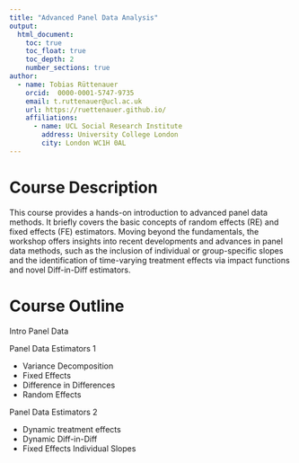 ```yaml
---
title: "Advanced Panel Data Analysis"
output: 
  html_document:
    toc: true
    toc_float: true
    toc_depth: 2
    number_sections: true
author:
  - name: Tobias Rüttenauer
    orcid: 	0000-0001-5747-9735
    email: t.ruttenauer@ucl.ac.uk
    url: https://ruettenauer.github.io/
    affiliations:
      - name: UCL Social Research Institute
        address: University College London
        city: London WC1H 0AL
---
```



# Course Description

This course provides a hands-on introduction to advanced panel data methods. It briefly covers the basic concepts of random effects (RE) and fixed effects (FE) estimators. Moving beyond the fundamentals, the workshop offers insights into recent developments and advances in panel data methods, such as the inclusion of individual or group-specific slopes and the identification of time-varying treatment effects via impact functions and novel Diff-in-Diff estimators.

# Course Outline

Intro Panel Data

Panel Data Estimators 1

- 	Variance Decomposition
- 	Fixed Effects
-   Difference in Differences
-   Random Effects

Panel Data Estimators 2 

-  Dynamic treatment effects
-  Dynamic Diff-in-Diff
-  Fixed Effects Individual Slopes
